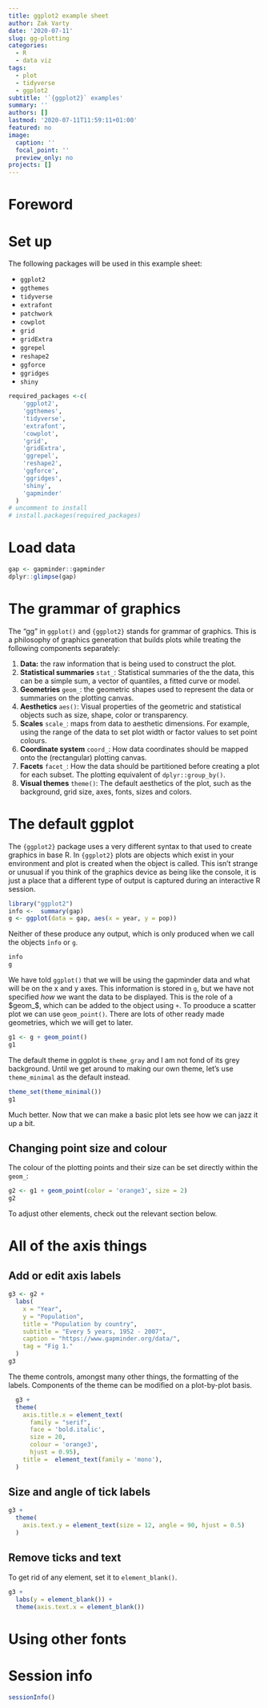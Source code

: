 ```yaml
---
title: ggplot2 example sheet
author: Zak Varty
date: '2020-07-11'
slug: gg-plotting
categories:
  - R
  - data viz
tags:
  - plot
  - tidyverse
  - ggplot2
subtitle: '`{ggplot2}` examples'
summary: ''
authors: []
lastmod: '2020-07-11T11:59:11+01:00'
featured: no
image:
  caption: ''
  focal_point: ''
  preview_only: no
projects: []
---
```


# Foreword 

# Set up 
The following packages will be used in this example sheet: 

  - `ggplot2`
  -  `ggthemes`
  -  `tidyverse`
  -  `extrafont`
  -  `patchwork`
  -  `cowplot`
  -  `grid`
  -  `gridExtra`
  -  `ggrepel`
  -  `reshape2`
  -  `ggforce`
  -  `ggridges`
  -  `shiny`

```r
required_packages <-c(
    'ggplot2',
    'ggthemes',
    'tidyverse',
    'extrafont',
    'cowplot',
    'grid',
    'gridExtra',
    'ggrepel',
    'reshape2',
    'ggforce',
    'ggridges',
    'shiny',
    'gapminder'
  )
# uncomment to install
# install.packages(required_packages)
```
# Load data
```r
gap <- gapminder::gapminder
dplyr::glimpse(gap)
```

# The grammar of graphics 
The "gg" in `ggplot()` and `{ggplot2}` stands for grammar of graphics. This is a philosophy of graphics generation that builds plots while treating the following components separately: 

1. **Data:** the raw information that is being used to construct the plot. 
1. **Statistical summaries** `stat_`: Statistical summaries of the the data, this can be a simple sum, a vector of quantiles, a fitted curve or model. 
1. **Geometries** `geom_`: the geometric shapes used to represent the data or summaries on the plotting canvas.
1. **Aesthetics** `aes()`: Visual properties of the geometric and statistical objects such as size, shape, color or transparency.
1. **Scales** `scale_`: maps from data to aesthetic dimensions. For example, using the range of the data to set plot width or factor values to set point colours.
1. **Coordinate system** `coord_`: How data coordinates should be mapped onto the (rectangular) plotting canvas. 
1. **Facets** `facet_`: How the data should be partitioned before creating a plot for each subset. The plotting equivalent of `dplyr::group_by()`.
1. **Visual themes** `theme()`: The default aesthetics of the plot, such as the background, grid size, axes, fonts, sizes and colors. 


# The default ggplot 
The `{ggplot2}` package uses a very different syntax to that used to create graphics in base R. In `{ggplot2}` plots are objects which exist in your environment and plot is created when the object is called. This isn't strange or unusual if you think of the graphics device as being like the console, it is just a place that a different type of output is captured during an interactive R session. 
```r
library("ggplot2")
info <-  summary(gap)
g <- ggplot(data = gap, aes(x = year, y = pop))
```
Neither of these produce any output, which is only produced when we call the objects `īnfo` or `g`. 
```r
info
g
```
We have told `ggplot()` that we will be using the gapminder data and what will be on the x and y axes. This information is stored in `g`, but we have not specified _how_ we want the data to be displayed. This is the role of a $geom_$, which can be added to the object using `+`. To prooduce a scatter plot we can use `geom_point()`. There are lots of other ready made geometries, which we will get to later.   
```r
g1 <- g + geom_point()
g1
```

The default theme in ggplot is `theme_gray` and I am not fond of its grey background. Until we get around to making our own theme,  let's use `theme_minimal` as the default instead. 
```r
theme_set(theme_minimal())
g1
```
Much better. Now that we can make a basic plot lets see how we can jazz it up a bit.

## Changing point size and colour 
The colour of the plotting points and their size can be set directly within the `geom_`: 
```r
g2 <- g1 + geom_point(color = 'orange3', size = 2)
g2
```

To adjust other elements, check out the relevant section below.
[](back to contents)

# All of the axis things

## Add or edit axis labels

```r
g3 <- g2 + 
  labs(
    x = "Year",
    y = "Population",
    title = "Population by country",
    subtitle = "Every 5 years, 1952 - 2007",
    caption = "https://www.gapminder.org/data/",
    tag = "Fig 1."
  )
g3
```
The theme controls, amongst many other things, the formatting of the labels. Components of the theme can be modified on a plot-by-plot basis. 
```r
  g3 + 
  theme(
    axis.title.x = element_text(
      family = "serif",
      face = 'bold.italic',
      size = 20, 
      colour = 'orange3',
      hjust = 0.95),
    title =  element_text(family = 'mono'),
  )
```

## Size and angle of tick labels 
```r
g3 + 
  theme(
    axis.text.y = element_text(size = 12, angle = 90, hjust = 0.5)
  )
```

## Remove ticks and text 
To get rid of any element, set it to `element_blank()`.
```r
g3 + 
  labs(y = element_blank()) +
  theme(axis.text.x = element_blank())
```




# Using other fonts 

# Session info
```r
sessionInfo()
```



